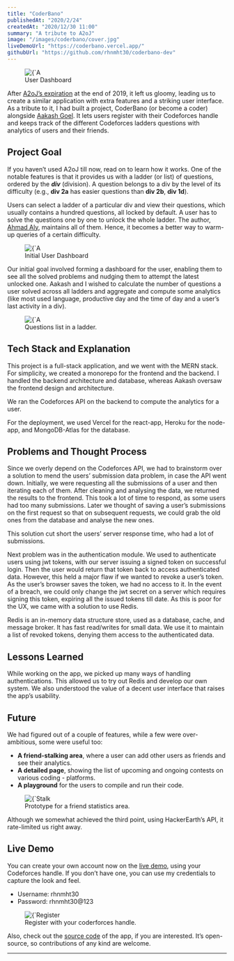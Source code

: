 ```yaml
---
title: "CoderBano"
publishedAt: "2020/2/24"
createdAt: "2020/12/30 11:00"
summary: "A tribute to A2oJ"
image: "/images/coderbano/cover.jpg"
liveDemoUrl: "https://coderbano.vercel.app/"
githubUrl: "https://github.com/rhnmht30/coderbano-dev"
---
```


<figure>
	<div className="flex rounded border shadow-lg">
		<Image
			className="rounded"
			alt={`A dashboard to view ladder progress and statistics`}
			src={`/images/coderbano/unlocked-ladder.jpg`}
			width={1366}
			height={768}
		/>
	</div>
	<figcaption>User Dashboard</figcaption>
</figure>

After [A2oJ’s expiration](https://codeforces.com/blog/entry/71249) at the end of 2019, it left us gloomy, leading us to create a similar application with extra features and a striking user interface. As a tribute to it, I had built a project, CoderBano (or become a coder) alongside [Aakash Goel](https://twitter.com/goelaakash79). It lets users register with their Codeforces handle and keeps track of the different Codeforces ladders questions with analytics of users and their friends.

## Project Goal

If you haven’t used A2oJ till now, read on to learn how it works. One of the notable features is that it provides us with a ladder (or list) of questions, ordered by the **_div_** (division). A question belongs to a div by the level of its difficulty (e.g., **div 2a** has easier questions than **div 2b**, **div 1d**).

Users can select a ladder of a particular div and view their questions, which usually contains a hundred questions, all locked by default. A user has to solve the questions one by one to unlock the whole ladder. The author, [Ahmad Aly](https://a2oj.com/about), maintains all of them. Hence, it becomes a better way to warm-up queries of a certain difficulty.

<figure>
	<div className="flex rounded border shadow-lg">
		<Image
			className="rounded"
			alt={`A dashboard to view ladder progress and statistics`}
			src={`/images/coderbano/dashboard.jpg`}
			width={1366}
			height={768}
		/>
	</div>
	<figcaption>Initial User Dashboard</figcaption>
</figure>

Our initial goal involved forming a dashboard for the user, enabling them to see all the solved problems and nudging them to attempt the latest unlocked one. Aakash and I wished to calculate the number of questions a user solved across all ladders and aggregate and compute some analytics (like most used language, productive day and the time of day and a user’s last activity in a div).

<figure>
	<div className="flex rounded border shadow-lg">
		<Image
			className="rounded"
			alt={`A table to all display the questions in a ladder.`}
			src={`/images/coderbano/ladder.jpg`}
			width={1366}
			height={768}
		/>
	</div>
	<figcaption>Questions list in a ladder.</figcaption>
</figure>

## Tech Stack and Explanation

This project is a full-stack application, and we went with the MERN stack. For simplicity, we created a monorepo for the frontend and the backend. I handled the backend architecture and database, whereas Aakash oversaw the frontend design and architecture.

We ran the Codeforces API on the backend to compute the analytics for a user.

For the deployment, we used Vercel for the react-app, Heroku for the node-app, and MongoDB-Atlas for the database.

## Problems and Thought Process

Since we overly depend on the Codeforces API, we had to brainstorm over a solution to mend the users’ submission data problem, in case the API went down. Initially, we were requesting all the submissions of a user and then iterating each of them. After cleaning and analysing the data, we returned the results to the frontend. This took a lot of time to respond, as some users had too many submissions. Later we thought of saving a user’s submissions on the first request so that on subsequent requests, we could grab the old ones from the database and analyse the new ones.

This solution cut short the users’ server response time, who had a lot of submissions.

Next problem was in the authentication module. We used to authenticate users using jwt tokens, with our server issuing a signed token on successful login. Then the user would return that token back to access authenticated data. However, this held a major flaw if we wanted to revoke a user’s token. As the user’s browser saves the token, we had no access to it. In the event of a breach, we could only change the jwt secret on a server which requires signing this token, expiring all the issued tokens till date. As this is poor for the UX, we came with a solution to use Redis.

Redis is an in-memory data structure store, used as a database, cache, and message broker. It has fast read/writes for small data. We use it to maintain a list of revoked tokens, denying them access to the authenticated data.

## Lessons Learned

While working on the app, we picked up many ways of handling authentications. This allowed us to try out Redis and develop our own system. We also understood the value of a decent user interface that raises the app’s usability.

## Future

We had figured out of a couple of features, while a few were over-ambitious, some were useful too:

-   **A friend-stalking area**, where a user can add other users as friends and see their analytics.
-   **A detailed page**, showing the list of upcoming and ongoing contests on various coding - platforms.
-   **A playground** for the users to compile and run their code.

<figure>
	<div className="flex rounded border shadow-lg">
		<Image
			className="rounded"
			alt={`Stalk friends statistics`}
			src={`/images/coderbano/friends.jpg`}
			width={1366}
			height={768}
		/>
	</div>
	<figcaption>Prototype for a friend statistics area.</figcaption>
</figure>

Although we somewhat achieved the third point, using HackerEarth’s API, it rate-limited us right away.

## Live Demo

You can create your own account now on the [live demo](https://coderbano.vercel.app/), using your Codeforces handle. If you don’t have one, you can use my credentials to capture the look and feel.

-   Username: rhnmht30
-   Password: rhnmht30@123

<figure>
	<div className="flex rounded border shadow-lg">
		<Image
			className="rounded"
			alt={`Register Page`}
			src={`/images/coderbano/homepage.jpg`}
			width={1366}
			height={768}
		/>
	</div>
	<figcaption>Register with your coderforces handle.</figcaption>
</figure>

Also, check out the [source code](https://coderbano.vercel.app/) of the app, if you are interested. It’s open-source, so contributions of any kind are welcome.

<hr />
